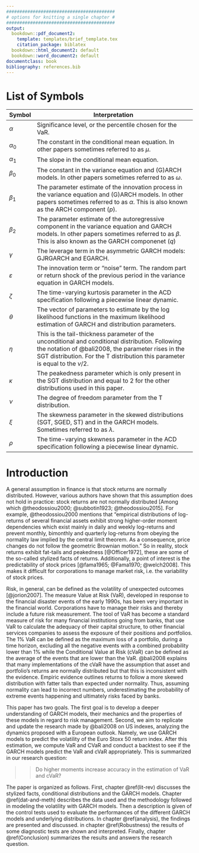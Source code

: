 ```yaml
---
#########################################
# options for knitting a single chapter #
#########################################
output:
  bookdown::pdf_document2:
    template: templates/brief_template.tex
    citation_package: biblatex
  bookdown::html_document2: default
  bookdown::word_document2: default
documentclass: book
bibliography: references.bib
---
```


# List of Symbols {.unnumbered}

```{=tex}
\adjustmtc
\markboth{Introduction}{}
```
+---------------+------------------------------------------------------------------------------------------------------------------------------------------------------------------------------------------------------------------------------------------+
| Symbol        | Interpretation                                                                                                                                                                                                                           |
+===============+==========================================================================================================================================================================================================================================+
| $\alpha$      | Significance level, or the percentile chosen for the VaR.                                                                                                                                                                                |
+---------------+------------------------------------------------------------------------------------------------------------------------------------------------------------------------------------------------------------------------------------------+
| $\alpha_0$    | The constant in the conditional mean equation. In other papers sometimes referred to as $\mu$.                                                                                                                                           |
+---------------+------------------------------------------------------------------------------------------------------------------------------------------------------------------------------------------------------------------------------------------+
| $\alpha_1$    | The slope in the conditional mean equation.                                                                                                                                                                                              |
+---------------+------------------------------------------------------------------------------------------------------------------------------------------------------------------------------------------------------------------------------------------+
| $\beta_0$     | The constant in the variance equation and (G)ARCH models. In other papers sometimes referred to as $\omega$.                                                                                                                             |
+---------------+------------------------------------------------------------------------------------------------------------------------------------------------------------------------------------------------------------------------------------------+
| $\beta_1$     | The parameter estimate of the innovation process in the variance equation and (G)ARCH models. In other papers sometimes referred to as $\alpha$. This is also known as the ARCH component ($p$).                                         |
+---------------+------------------------------------------------------------------------------------------------------------------------------------------------------------------------------------------------------------------------------------------+
| $\beta_2$     | The parameter estimate of the autoregressive component in the variance equation and GARCH models. In other papers sometimes referred to as $\beta$. This is also known as the GARCH componenet ($q$)                                     |
+---------------+------------------------------------------------------------------------------------------------------------------------------------------------------------------------------------------------------------------------------------------+
| $\gamma$      | The leverage term in the asymmetric GARCH models: GJRGARCH and EGARCH.                                                                                                                                                                   |
+---------------+------------------------------------------------------------------------------------------------------------------------------------------------------------------------------------------------------------------------------------------+
| $\varepsilon$ | The innovation term or "noise" term. The random part or return shock of the previous period in the variance equation in GARCH models.                                                                                                    |
+---------------+------------------------------------------------------------------------------------------------------------------------------------------------------------------------------------------------------------------------------------------+
| $\zeta$       | The time-varying kurtosis parameter in the ACD specification following a piecewise linear dynamic.                                                                                                                                       |
+---------------+------------------------------------------------------------------------------------------------------------------------------------------------------------------------------------------------------------------------------------------+
| $\theta$      | The vector of parameters to estimate by the log likelihood functions in the maximum likelihood estimation of GARCH and distribution parameters.                                                                                          |
+---------------+------------------------------------------------------------------------------------------------------------------------------------------------------------------------------------------------------------------------------------------+
| $\eta$        | This is the tail-thickness parameter of the unconditional and conditional distribution. Following the notation of @bali2008, the parameter rises in the SGT distribution. For the T distribution this parameter is equal to the $\nu/2$. |
+---------------+------------------------------------------------------------------------------------------------------------------------------------------------------------------------------------------------------------------------------------------+
| $\kappa$      | The peakedness parameter which is only present in the SGT distribution and equal to 2 for the other distributions used in this paper.                                                                                                    |
+---------------+------------------------------------------------------------------------------------------------------------------------------------------------------------------------------------------------------------------------------------------+
| $\nu$         | The degree of freedom parameter from the T distribution.                                                                                                                                                                                 |
+---------------+------------------------------------------------------------------------------------------------------------------------------------------------------------------------------------------------------------------------------------------+
| $\xi$         | The skewness parameter in the skewed distributions (SGT, SGED, ST) and in the GARCH models. Sometimes referred to as $\lambda$.                                                                                                          |
+---------------+------------------------------------------------------------------------------------------------------------------------------------------------------------------------------------------------------------------------------------------+
| $\rho$        | The time-varying skewness parameter in the ACD specification following a piecewise linear dynamic.                                                                                                                                       |
+---------------+------------------------------------------------------------------------------------------------------------------------------------------------------------------------------------------------------------------------------------------+

# Introduction {.unnumbered}

```{=tex}
\adjustmtc
\markboth{Introduction}{}
```
\noindent A general assumption in finance is that stock returns are normally distributed. However, various authors have shown that this assumption does not hold in practice: stock returns are not normally distributed [Among which @theodossiou2000; @subbotin1923; @theodossiou2015]. For example, @theodossiou2000 mentions that "empirical distributions of log-returns of several financial assets exhibit strong higher-order moment dependencies which exist mainly in daily and weekly log-returns and prevent monthly, bimonthly and quarterly log-returns from obeying the normality law implied by the central limit theorem. As a consequence, price changes do not follow the geometric Brownian motion." So in reality, stock returns exhibit fat-tails and peakedness [@Officer1972], these are some of the so-called stylized facts of returns. Additionally, a point of interest is the predictability of stock prices [@fama1965; @Fama1970; @welch2008]. This makes it difficult for corporations to manage market risk, i.e. the variability of stock prices.  

Risk, in general, can be defined as the volatility of unexpected outcomes [@jorion2007]. The measure Value at Risk (VaR), developed in response to the financial disaster events of the early 1990s, has been very important in the financial world. Corporations have to manage their risks and thereby include a future risk measurement. The tool of VaR has become a standard measure of risk for many financial institutions going from banks, that use VaR to calculate the adequacy of their capital structure, to other financial services companies to assess the exposure of their positions and portfolios. The 1% VaR can be defined as the maximum loss of a portfolio, during a time horizon, excluding all the negative events with a combined probability lower than 1% while the Conditional Value at Risk (cVaR) can be defined as the average of the events that are lower than the VaR. @bali2008 explains that many implementations of the cVaR have the assumption that asset and portfolio's returns are normally distributed but that this is inconsistent with the evidence. Empiric evidence outlines returns to follow a more skewed distribution with fatter tails than expected under normality. Thus, assuming normality can lead to incorrect numbers, underestimating the probability of extreme events happening and ultimately risks faced by banks.

\noindent This paper has two goals. The first goal is to develop a deeper understanding of GARCH models, their mechanics and the properties of these models in regard to risk management. Second, we aim to replicate and update the research made by @bali2008 on US indexes, analyzing the dynamics proposed with a European outlook. Namely, we use GARCH models to predict the volatility of the Euro Stoxx 50 return index. After this estimation, we compute VaR and CVaR and conduct a backtest to see if the GARCH models predict the VaR and cVaR appropriately. This is summarized in our research question:

> > Do higher moments increase accuracy in the estimation of VaR and cVaR?

\noindent The paper is organized as follows. First, chapter \@ref(lit-rev) discusses the stylized facts, conditional distributions and the GARCH models. Chapter \@ref(dat-and-meth) describes the data used and the methodology followed in modeling the volatility with GARCH models. Then a description is given of the control tests used to evaluate the performances of the different GARCH models and underlying distributions. In chapter \@ref(analysis), the findings are presented and discussed. in chapter \@ref(Robustness) the results of some diagnostic tests are shown and interpreted. Finally, chapter \@ref(Conclusion) summarizes the results and answers the research question.
